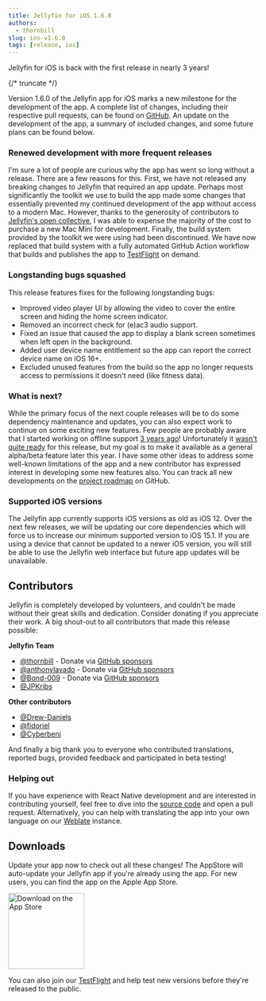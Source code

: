 ```yaml
---
title: Jellyfin for iOS 1.6.0
authors:
  - thornbill
slug: ios-v1.6.0
tags: [release, ios]
---
```


Jellyfin for iOS is back with the first release in nearly 3 years!

{/* truncate */}

Version 1.6.0 of the Jellyfin app for iOS marks a new milestone for the development of the app. A complete list of changes, including their
respective pull requests, can be found on [GitHub](https://github.com/jellyfin/jellyfin-expo/releases/tag/v1.6.0). An update on the
development of the app, a summary of included changes, and some future plans can be found below.

### Renewed development with more frequent releases

I'm sure a lot of people are curious why the app has went so long without a release. There are a few reasons for this. First, we have not
released any breaking changes to Jellyfin that required an app update. Perhaps most significantly the toolkit we use to build the app made
some changes that essentially prevented my continued development of the app without access to a modern Mac. However, thanks to the
generosity of contributors to [Jellyfin's open collective](https://opencollective.com/jellyfin), I was able to expense the majority of the
cost to purchase a new Mac Mini for development. Finally, the build system provided by the toolkit we were using had been discontinued. We
have now replaced that build system with a fully automated GitHub Action workflow that builds and publishes the app to
[TestFlight](https://testflight.apple.com/join/jJP75akQ) on demand.

### Longstanding bugs squashed

This release features fixes for the following longstanding bugs:

- Improved video player UI by allowing the video to cover the entire screen and hiding the home screen indicator.
- Removed an incorrect check for (e)ac3 audio support.
- Fixed an issue that caused the app to display a blank screen sometimes when left open in the background.
- Added user device name entitlement so the app can report the correct device name on iOS 16+.
- Excluded unused features from the build so the app no longer requests access to permissions it doesn't need (like fitness data).

### What is next?

While the primary focus of the next couple releases will be to do some dependency maintenance and updates, you can also expect work to
continue on some exciting new features. Few people are probably aware that I started working on offline support
[3 years ago](https://github.com/jellyfin/jellyfin-expo/pull/366)! Unfortunately it
[wasn't quite ready](https://github.com/jellyfin/jellyfin-expo/issues/372) for this release, but my goal is to make it available as a
general alpha/beta feature later this year. I have some other ideas to address some well-known limitations of the app and a new contributor
has expressed interest in developing some new features also. You can track all new developments on the
[project roadmap](https://github.com/orgs/jellyfin/projects/40/views/4) on GitHub.

### Supported iOS versions

The Jellyfin app currently supports iOS versions as old as iOS 12. Over the next few releases, we will be updating our core dependencies
which will force us to increase our minimum supported version to iOS 15.1. If you are using a device that cannot be updated to a newer
iOS version, you will still be able to use the Jellyfin web interface but future app updates will be unavailable.

## Contributors

Jellyfin is completely developed by volunteers, and couldn't be made without their great skills and dedication. Consider donating if you
appreciate their work. A big shout-out to all contributors that made this release possible:

**Jellyfin Team**

- [@thornbill](https://github.com/thornbill) - Donate via [GitHub sponsors](https://github.com/sponsors/thornbill)
- [@anthonylavado](https://github.com/anthonylavado) - Donate via [GitHub sponsors](https://github.com/sponsors/anthonylavado)
- [@Bond-009](https://github.com/Bond-009) - Donate via [GitHub sponsors](https://github.com/sponsors/Bond-009)
- [@JPKribs](https://github.com/JPKribs)

**Other contributors**

- [@Drew-Daniels](https://github.com/Drew-Daniels)
- [@fidoriel](https://github.com/fidoriel)
- [@Cyberbeni](https://github.com/Cyberbeni)

And finally a big thank you to everyone who contributed translations, reported bugs, provided feedback and participated in beta testing!

### Helping out

If you have experience with React Native development and are interested in contributing yourself, feel free to dive into the
[source code](https://github.com/jellyfin/jellyfin-expo) and open a pull request. Alternatively, you can help with translating the app
into your own language on our [Weblate](https://translate.jellyfin.org/engage/jellyfin-expo/) instance.

## Downloads

Update your app now to check out all these changes! The AppStore will auto-update your Jellyfin app if you're already using the app. For
new users, you can find the app on the Apple App Store.

<a href='https://apps.apple.com/us/app/jellyfin-mobile/id1480192618'>
  <img width='153' alt='Download on the App Store' src='/images/store-icons/app-store.svg' />
</a>

You can also join our [TestFlight](https://testflight.apple.com/join/jJP75akQ) and help test new versions before they're released to the
public.
